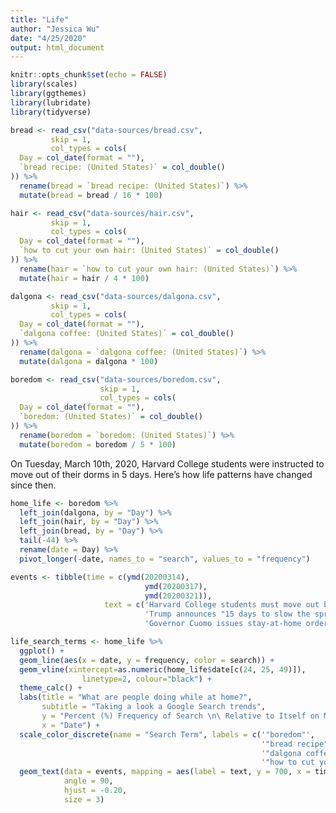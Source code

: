 ```yaml
---
title: "Life"
author: "Jessica Wu"
date: "4/25/2020"
output: html_document
---
```


```r
knitr::opts_chunk$set(echo = FALSE)
library(scales)
library(ggthemes)
library(lubridate)
library(tidyverse)
```

```r
bread <- read_csv("data-sources/bread.csv",
         skip = 1,
         col_types = cols(
  Day = col_date(format = ""),
  `bread recipe: (United States)` = col_double()
)) %>%
  rename(bread = `bread recipe: (United States)`) %>%
  mutate(bread = bread / 16 * 100)
```

```r
hair <- read_csv("data-sources/hair.csv",
         skip = 1,
         col_types = cols(
  Day = col_date(format = ""),
  `how to cut your own hair: (United States)` = col_double()
)) %>%
  rename(hair = `how to cut your own hair: (United States)`) %>%
  mutate(hair = hair / 4 * 100)
```

```r
dalgona <- read_csv("data-sources/dalgona.csv",
         skip = 1,
         col_types = cols(
  Day = col_date(format = ""),
  `dalgona coffee: (United States)` = col_double()
)) %>%
  rename(dalgona = `dalgona coffee: (United States)`) %>%
  mutate(dalgona = dalgona * 100)

```

```r

boredom <- read_csv("data-sources/boredom.csv",
                    skip = 1,
                    col_types = cols(
  Day = col_date(format = ""),
  `boredom: (United States)` = col_double()
)) %>%
  rename(boredom = `boredom: (United States)`) %>%
  mutate(boredom = boredom / 5 * 100)
```

On Tuesday, March 10th, 2020, Harvard College students were instructed to move 
out of their dorms in 5 days. Here's how life patterns have changed since then.
```r

home_life <- boredom %>%
  left_join(dalgona, by = "Day") %>%
  left_join(hair, by = "Day") %>%
  left_join(bread, by = "Day") %>%
  tail(-44) %>%
  rename(date = Day) %>%
  pivot_longer(-date, names_to = "search", values_to = "frequency")

events <- tibble(time = c(ymd(20200314),
                              ymd(20200317),
                              ymd(20200321)),
                     text = c('Harvard College students must move out by today',
                              'Trump announces "15 days to slow the spread" plan',
                              'Governor Cuomo issues stay-at-home order for NY'))

life_search_terms <- home_life %>%
  ggplot() +
  geom_line(aes(x = date, y = frequency, color = search)) + 
  geom_vline(xintercept=as.numeric(home_life$date[c(24, 25, 49)]),
                linetype=2, colour="black") +
  theme_calc() +
  labs(title = "What are people doing while at home?",
       subtitle = "Taking a look a Google Search trends",
       y = "Percent (%) Frequency of Search \n\ Relative to Itself on March 10th",
       x = "Date") +
  scale_color_discrete(name = "Search Term", labels = c('"boredom"',
                                                        '"bread recipe"',
                                                        '"dalgona coffee"',
                                                        '"how to cut your own hair"')) +
  geom_text(data = events, mapping = aes(label = text, y = 700, x = time), 
            angle = 90,
            hjust = -0.20,
            size = 3)
```

